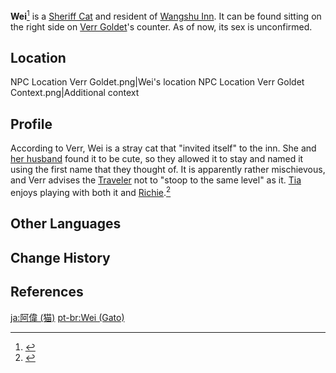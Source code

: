 {{About|the cat|a disambiguation|Wei (NPC)}}
{{Character Infobox
|image            = NPC Wei (Cat).png
|type             = Open-World NPC
|group            = Cat NPCs
|name             = Wei
|region           = Liyue
|location         = Liyue
|affiliation      = Wangshu Inn
}}
'''Wei'''<ref>{{Ref/NPC|Verr Goldet}}</ref> is a [[Sheriff Cat]] and resident of [[Wangshu Inn]]. It can be found sitting on the right side on [[Verr Goldet]]'s counter. As of now, its sex is unconfirmed.

==Location==
<gallery>
NPC Location Verr Goldet.png|Wei's location
NPC Location Verr Goldet Context.png|Additional context
</gallery>

==Profile==
According to Verr, Wei is a stray cat that "invited itself" to the inn. She and [[Huai'an|her husband]] found it to be cute, so they allowed it to stay and named it using the first name that they thought of. It is apparently rather mischievous, and Verr advises the [[Traveler]] not to "stoop to the same level" as it. [[Tia]] enjoys playing with both it and [[Richie]].<ref>{{Ref/NPC|Tia}}</ref>

==Other Languages==
{{Other Languages|default_hidden=1
|en      = Wei
|zhs     = 阿伟
|zhs_rm  = Ā Wěi
|zht     = 阿偉
|zht_rm  = Ā Wěi
|ja      = 阿偉
|ja_rm   = A I{{Assumed}}
|ko      = 웨이
|es      = Bigotes
|fr      = Wei
|ru      = Ванилька
|th      = Wei
|vi      = Wei
|de      = Wei
|id      = Wei
|pt      = Wei
|tr      = Wei
|it      = Wei
}}

==Change History==
{{Change History|1.0}}

==References==
{{Reflist}}

[[ja:阿偉 (猫)]]
[[pt-br:Wei (Gato)]]